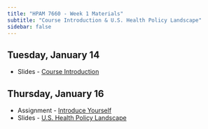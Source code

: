```yaml
---
title: "HPAM 7660 - Week 1 Materials"
subtitle: "Course Introduction & U.S. Health Policy Landscape"
sidebar: false
---
```


## Tuesday, January 14

- Slides - [Course Introduction](/slides/HPAM_7660_Introduction_Slides.pdf)

## Thursday, January 16

- Assignment - [Introduce Yourself](https://tulane.instructure.com/courses/2275811/assignments/14466540/)
- Slides - [U.S. Health Policy Landscape](/slides/HPAM_7660_Health_Policy_Landscape.pdf)
